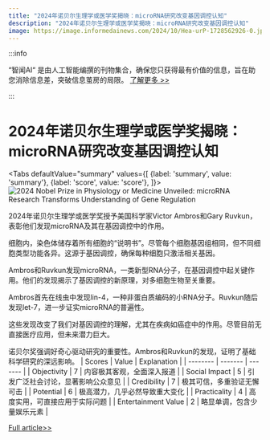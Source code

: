 ```yaml
---
title: "2024年诺贝尔生理学或医学奖揭晓：microRNA研究改变基因调控认知"
description: "2024年诺贝尔生理学或医学奖揭晓：microRNA研究改变基因调控认知"
image: https://image.informedainews.com/2024/10/Hea-urP-1728562926-0.jpg
---
```



:::info

“智闻AI“ 是由人工智能编撰的刊物集合，确保您只获得最有价值的信息，旨在助您消除信息差，突破信息茧房的局限。  [了解更多 >>](/)

:::

# 2024年诺贝尔生理学或医学奖揭晓：microRNA研究改变基因调控认知


<Tabs
	defaultValue="summary"
	values={[
	{label: 'summary', value: 'summary'},
	{label: 'score', value: 'score'},
]}>
<TabItem value="summary">
<img
  src="https://image.informedainews.com/2024/10/Hea-urP-1728562926-0.jpg"
  alt="2024 Nobel Prize in Physiology or Medicine Unveiled: microRNA Research Transforms Understanding of Gene Regulation"
/>



2024年诺贝尔生理学或医学奖授予美国科学家Victor Ambros和Gary Ruvkun，表彰他们发现microRNA及其在基因调控中的作用。

细胞内，染色体储存着所有细胞的“说明书”。尽管每个细胞基因组相同，但不同细胞类型功能各异。这源于基因调控，确保每种细胞只激活相关基因。

Ambros和Ruvkun发现microRNA，一类新型RNA分子，在基因调控中起关键作用。他们的发现揭示了基因调控的新原理，对多细胞生物至关重要。

Ambros首先在线虫中发现lin-4，一种非蛋白质编码的小RNA分子。Ruvkun随后发现let-7，进一步证实microRNA的普遍性。

这些发现改变了我们对基因调控的理解，尤其在疾病如癌症中的作用。尽管目前无直接医疗应用，但未来潜力巨大。

诺贝尔奖强调好奇心驱动研究的重要性。Ambros和Ruvkun的发现，证明了基础科学研究的深远影响。
</TabItem>
<TabItem value="score">
	| Scores     | Value   | Explanation |
	| -------- | ------- | ------- |
	| Objectivity  | 7    | 内容极其客观，全面深入报道    |
	| Social Impact | 5     | 引发广泛社会讨论，显著影响公众意见    |
	| Credibility    | 7    | 极其可信，多重验证无懈可击    |
	| Potential    | 6    | 极高潜力，几乎必然导致重大变化    |
	| Practicality    | 4    | 高度实用，可直接应用于实际问题    |
	| Entertainment Value    | 2    | 略显单调，包含少量娱乐元素    |
</TabItem>
</Tabs>

[Full article>>](https://www.mittrchina.com/news/detail/13853)
